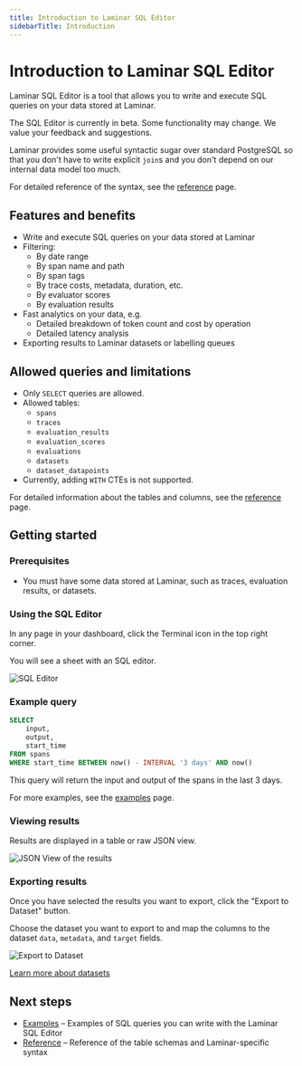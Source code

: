 ```yaml
---
title: Introduction to Laminar SQL Editor
sidebarTitle: Introduction
---
```


# Introduction to Laminar SQL Editor

Laminar SQL Editor is a tool that allows you to write and execute SQL queries on your data stored at Laminar.

<Tip>
    The SQL Editor is currently in beta.
    Some functionality may change.
    We value your feedback and suggestions.
</Tip>

Laminar provides some useful syntactic sugar over standard PostgreSQL so that you don't
have to write explicit `join`s and you don't depend on our internal data model too much.

For detailed reference of the syntax, see the [reference](/sql-editor/reference) page.

## Features and benefits

- Write and execute SQL queries on your data stored at Laminar
- Filtering:
    - By date range
    - By span name and path
    - By span tags
    - By trace costs, metadata, duration, etc.
    - By evaluator scores
    - By evaluation results
- Fast analytics on your data, e.g.
    - Detailed breakdown of token count and cost by operation
    - Detailed latency analysis
- Exporting results to Laminar datasets or labelling queues

## Allowed queries and limitations

- Only `SELECT` queries are allowed.
- Allowed tables:
    - `spans`
    - `traces`
    - `evaluation_results`
    - `evaluation_scores`
    - `evaluations`
    - `datasets`
    - `dataset_datapoints`
- Currently, adding `WITH` CTEs is not supported.

For detailed information about the tables and columns, see the [reference](/sql-editor/reference) page.

## Getting started

### Prerequisites

- You must have some data stored at Laminar, such as traces, evaluation results,
or datasets.

### Using the SQL Editor

In any page in your dashboard, click the Terminal icon in the top right corner.

You will see a sheet with an SQL editor.

<img src="/images/sql-editor/sql-editor-example.png" alt="SQL Editor" />

### Example query

```sql
SELECT
    input,
    output,
    start_time
FROM spans
WHERE start_time BETWEEN now() - INTERVAL '3 days' AND now()
```

This query will return the input and output of the spans in the last 3 days.

For more examples, see the [examples](/sql-editor/examples) page.

### Viewing results

Results are displayed in a table or raw JSON view.

<img src="/images/sql-editor/json-view.png" alt="JSON View of the results" />

### Exporting results

Once you have selected the results you want to export, click the "Export to Dataset" button.

Choose the dataset you want to export to and map the columns to the dataset `data`, `metadata`, and `target` fields.

<img src="/images/sql-editor/export-to-dataset.png" alt="Export to Dataset" />

[Learn more about datasets](/datasets/introduction)

## Next steps

- [Examples](/sql-editor/examples) – Examples of SQL queries you can write with the Laminar SQL Editor
- [Reference](/sql-editor/reference) – Reference of the table schemas and Laminar-specific syntax